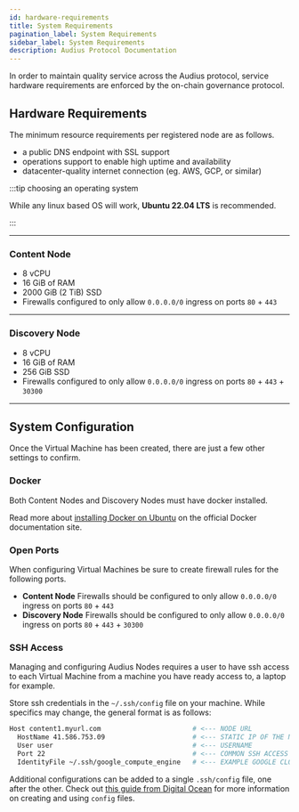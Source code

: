 ```yaml
---
id: hardware-requirements
title: System Requirements
pagination_label: System Requirements
sidebar_label: System Requirements
description: Audius Protocol Documentation
---
```


In order to maintain quality service across the Audius protocol, service hardware requirements are
enforced by the on-chain governance protocol.

## Hardware Requirements

The minimum resource requirements per registered node are as follows.

- a public DNS endpoint with SSL support
- operations support to enable high uptime and availability
- datacenter-quality internet connection (eg. AWS, GCP, or similar)

:::tip choosing an operating system

While any linux based OS will work, **Ubuntu 22.04 LTS** is recommended.

:::

---

### Content Node

- 8 vCPU
- 16 GiB of RAM
- 2000 GiB (2 TiB) SSD
- Firewalls configured to only allow `0.0.0.0/0` ingress on ports `80` + `443`

---

### Discovery Node

- 8 vCPU
- 16 GiB of RAM
- 256 GiB SSD
- Firewalls configured to only allow `0.0.0.0/0` ingress on ports `80` + `443` + `30300`

---

## System Configuration

Once the Virtual Machine has been created, there are just a few other settings to confirm.

### Docker

Both Content Nodes and Discovery Nodes must have docker installed.

Read more about [installing Docker on Ubuntu](https://docs.docker.com/engine/install/ubuntu/) on the
official Docker documentation site.

### Open Ports

When configuring Virtual Machines be sure to create firewall rules for the following ports.

- **Content Node** Firewalls should be configured to only allow `0.0.0.0/0` ingress on ports `80` +
  `443`
- **Discovery Node** Firewalls should be configured to only allow `0.0.0.0/0` ingress on ports
  `80` + `443` + `30300`

<!-- TODO: admonition for why port 30300? with links to nethermind and architecture docs -->

### SSH Access

Managing and configuring Audius Nodes requires a user to have ssh access to each Virtual Machine
from a machine you have ready access to, a laptop for example.

Store ssh credentials in the `~/.ssh/config` file on your machine. While specifics may change, the
general format is as follows:

```bash
Host content1.myurl.com                       # <--- NODE URL
  HostName 41.586.753.09                      # <--- STATIC IP OF THE NODE
  User user                                   # <--- USERNAME
  Port 22                                     # <--- COMMON SSH ACCESS PORT
  IdentityFile ~/.ssh/google_compute_engine   # <--- EXAMPLE GOOGLE CLOUD IDENTITY FILE
```

Additional configurations can be added to a single `.ssh/config` file, one after the other. Check
out
[this guide from Digital Ocean](https://www.digitalocean.com/community/tutorials/how-to-configure-custom-connection-options-for-your-ssh-client)
for more information on creating and using `config` files.
